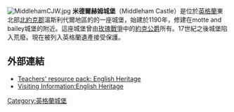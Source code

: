 [[File:MiddlehamCJW.jpg|right]]
'''米德爾赫姆城堡'''（Middleham Castle）是位於[[英格蘭|英格蘭]]東北部[[北約克郡|北約克郡]]溫斯利代爾地區的的一座城堡，始建於1190年，修建在motte and bailey城堡的附近。這座城堡曾由[[玫瑰戰爭|玫瑰戰爭]]中的[[約克公爵|約克公爵]]所有。17世紀之後城堡陷入荒廢。現在被列入英格蘭遺產接受保護。
==外部連結==
{{commons category|Middleham Castle}}
*[http://www.english-heritage.org.uk/publications/middleham-castle-info-for-teachers/  Teachers' resource pack: English Heritage]
*[http://www.english-heritage.org.uk/daysout/properties/middleham-castle/  Visiting Information:English Heritage]

{{coord|54.284065|-1.806900|type:landmark_region:GB|display=title}}

[[Category:英格蘭城堡|Category:英格蘭城堡]]
